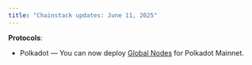 ```yaml
---
title: "Chainstack updates: June 11, 2025"
---
```

**Protocols**:
* Polkadot — You can now deploy [Global Nodes](/docs/global-elastic-node) for Polkadot Mainnet. 